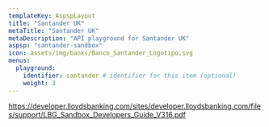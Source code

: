 ```yaml
---
templateKey: AspspLayout
title: "Santander UK"
metaTitle: "Santander UK"
metaDescription: "API playground for Santander UK"
aspsp: "santander-sandbox"
icon: assets/img/banks/Banco_Santander_Logotipo.svg
menus:
  playground: 
    identifier: santander # identifier for this item (optional)
    weight: 3
---
```




https://developer.lloydsbanking.com/sites/developer.lloydsbanking.com/files/support/LBG_Sandbox_Developers_Guide_V316.pdf

